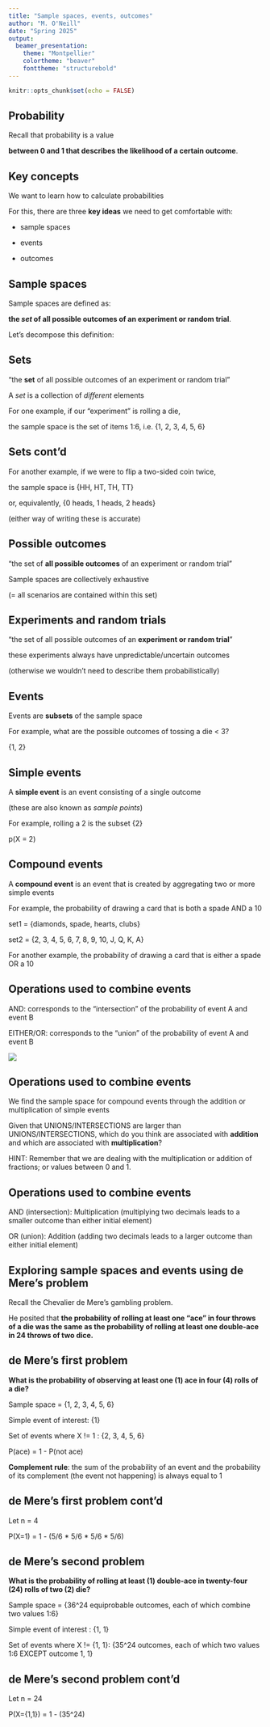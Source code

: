 ```yaml
---
title: "Sample spaces, events, outcomes"
author: "M. O'Neill"
date: "Spring 2025"
output: 
  beamer_presentation:
    theme: "Montpellier"
    colortheme: "beaver"
    fonttheme: "structurebold"
---
```


```r
knitr::opts_chunk$set(echo = FALSE)
```

## Probability

Recall that probability is a value 

**between 0 and 1 that describes the likelihood of a certain outcome**.

## Key concepts

We want to learn how to calculate probabilities

For this, there are three **key ideas** we need to get comfortable with:

- sample spaces

- events

- outcomes

## Sample spaces

Sample spaces are defined as: 

**the *set* of all possible outcomes of an experiment or random trial**.

Let's decompose this definition:

## Sets

"the **set** of all possible outcomes of an experiment or random trial"

A *set* is a collection of *different* elements

For one example, if our "experiment" is rolling a die,

the sample space is the set of items 1:6, i.e. {1, 2, 3, 4, 5, 6}

## Sets cont'd

For another example, if we were to flip a two-sided coin twice,

the sample space is {HH, HT, TH, TT}

or, equivalently, {0 heads, 1 heads, 2 heads}

(either way of writing these is accurate)

## Possible outcomes

"the set of **all possible outcomes** of an experiment or random trial"

Sample spaces are collectively exhaustive 

(= all scenarios are contained within this set)

## Experiments and random trials

"the set of all possible outcomes of an **experiment or random trial**"

these experiments always have unpredictable/uncertain outcomes

(otherwise we wouldn't need to describe them probabilistically)

## Events

Events are **subsets** of the sample space

For example, what are the possible outcomes of tossing a die < 3?

{1, 2}

## Simple events

A **simple event** is an event consisting of a single outcome

(these are also known as *sample points*)

For example, rolling a 2 is the subset {2}

p(X = 2)

## Compound events

A **compound event** is an event that is created by aggregating two or more simple events

For example, the probability of drawing a card that is both a spade AND a 10

set1 = {diamonds, spade, hearts, clubs}

set2 = {2, 3, 4, 5, 6, 7, 8, 9, 10, J, Q, K, A}

For another example, the probability of drawing a card that is either a spade OR a 10

## Operations used to combine events

AND:  corresponds to the "intersection" of the probability of event A and event B

EITHER/OR: corresponds to the "union" of the probability of event A and event B

![](Images/Intersection_unions.png)

## Operations used to combine events

We find the sample space for compound events through the addition or multiplication of simple events

Given that UNIONS/INTERSECTIONS are larger than UNIONS/INTERSECTIONS, which do you think are associated with **addition** and which are associated with **multiplication**?

HINT: Remember that we are dealing with the multiplication or addition of fractions; or values between 0 and 1.

## Operations used to combine events

AND (intersection): Multiplication (multiplying two decimals leads to a smaller outcome than either initial element)

OR (union): Addition (adding two decimals leads to a larger outcome than either initial element)

## Exploring sample spaces and events using de Mere's problem

Recall the Chevalier de Mere's gambling problem.

He posited that **the probability of rolling at least one "ace" in four throws of a die was the same as the probability of rolling at least one double-ace in 24 throws of two dice.**

## de Mere's first problem

**What is the probability of observing at least one (1) ace in four (4) rolls of a die?**

Sample space = {1, 2, 3, 4, 5, 6}

Simple event of interest: {1}

Set of events where X != 1 : {2, 3, 4, 5, 6}

P(ace) = 1 - P(not ace)

**Complement rule**: the sum of the probability of an event and the probability of its complement (the event not happening) is always equal to 1

## de Mere's first problem cont'd

Let n = 4

P(X=1) = 1 - (5/6 * 5/6 * 5/6 * 5/6)

## de Mere's second problem

**What is the probability of rolling at least (1) double-ace in twenty-four (24) rolls of two (2) die?**

Sample space = {36^24 equiprobable outcomes, each of which combine two values 1:6}

Simple event of interest : {1, 1}

Set of events where X != {1, 1}: {35^24 outcomes, each of which two values 1:6 EXCEPT outcome 1, 1}

## de Mere's second problem cont'd

Let n = 24

P(X={1,1}) = 1 - (35^24)









